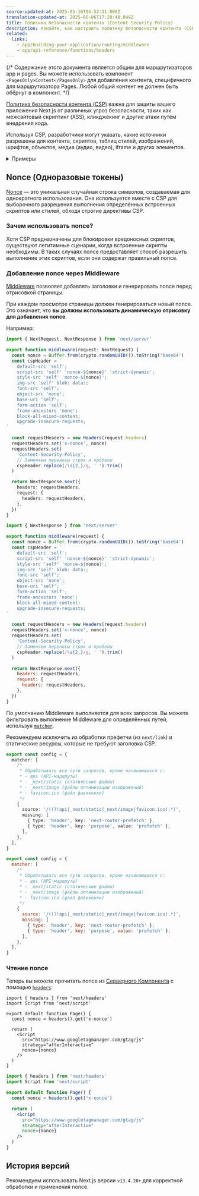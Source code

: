 ```yaml
---
source-updated-at: 2025-05-16T04:52:11.000Z
translation-updated-at: 2025-06-06T17:28:48.049Z
title: Политика безопасности контента (Content Security Policy)
description: Узнайте, как настроить политику безопасности контента (CSP) для вашего приложения Next.js.
related:
  links:
    - app/building-your-application/routing/middleware
    - app/api-reference/functions/headers
---
```


{/* Содержание этого документа является общим для маршрутизаторов app и pages. Вы можете использовать компонент `<PagesOnly>Content</PagesOnly>` для добавления контента, специфичного для маршрутизатора Pages. Любой общий контент не должен быть обёрнут в компонент. */}

[Политика безопасности контента (CSP)](https://developer.mozilla.org/docs/Web/HTTP/CSP) важна для защиты вашего приложения Next.js от различных угроз безопасности, таких как межсайтовый скриптинг (XSS), кликджекинг и другие атаки путём внедрения кода.

Используя CSP, разработчики могут указать, какие источники разрешены для контента, скриптов, таблиц стилей, изображений, шрифтов, объектов, медиа (аудио, видео), iframe и других элементов.

<details>
  <summary>Примеры</summary>

- [Строгая CSP](https://github.com/vercel/next.js/tree/canary/examples/with-strict-csp)

</details>

## Nonce (Одноразовые токены)

[Nonce](https://developer.mozilla.org/docs/Web/HTML/Global_attributes/nonce) — это уникальная случайная строка символов, создаваемая для однократного использования. Она используется вместе с CSP для выборочного разрешения выполнения определённых встроенных скриптов или стилей, обходя строгие директивы CSP.

### Зачем использовать nonce?

Хотя CSP предназначены для блокировки вредоносных скриптов, существуют легитимные сценарии, когда встроенные скрипты необходимы. В таких случаях nonce предоставляет способ разрешить выполнение этих скриптов, если они содержат правильный nonce.

### Добавление nonce через Middleware

[Middleware](/docs/app/building-your-application/routing/middleware) позволяет добавлять заголовки и генерировать nonce перед отрисовкой страницы.

При каждом просмотре страницы должен генерироваться новый nonce. Это означает, что **вы должны использовать динамическую отрисовку для добавления nonce**.

Например:

```ts filename="middleware.ts" switcher
import { NextRequest, NextResponse } from 'next/server'

export function middleware(request: NextRequest) {
  const nonce = Buffer.from(crypto.randomUUID()).toString('base64')
  const cspHeader = `
    default-src 'self';
    script-src 'self' 'nonce-${nonce}' 'strict-dynamic';
    style-src 'self' 'nonce-${nonce}';
    img-src 'self' blob: data:;
    font-src 'self';
    object-src 'none';
    base-uri 'self';
    form-action 'self';
    frame-ancestors 'none';
    block-all-mixed-content;
    upgrade-insecure-requests;
`

  const requestHeaders = new Headers(request.headers)
  requestHeaders.set('x-nonce', nonce)
  requestHeaders.set(
    'Content-Security-Policy',
    // Заменяем переносы строк и пробелы
    cspHeader.replace(/\s{2,}/g, ' ').trim()
  )

  return NextResponse.next({
    headers: requestHeaders,
    request: {
      headers: requestHeaders,
    },
  })
}
```

```js filename="middleware.js" switcher
import { NextResponse } from 'next/server'

export function middleware(request) {
  const nonce = Buffer.from(crypto.randomUUID()).toString('base64')
  const cspHeader = `
    default-src 'self';
    script-src 'self' 'nonce-${nonce}' 'strict-dynamic';
    style-src 'self' 'nonce-${nonce}';
    img-src 'self' blob: data:;
    font-src 'self';
    object-src 'none';
    base-uri 'self';
    form-action 'self';
    frame-ancestors 'none';
    block-all-mixed-content;
    upgrade-insecure-requests;
`

  const requestHeaders = new Headers(request.headers)
  requestHeaders.set('x-nonce', nonce)
  requestHeaders.set(
    'Content-Security-Policy',
    // Заменяем переносы строк и пробелы
    cspHeader.replace(/\s{2,}/g, ' ').trim()
  )

  return NextResponse.next({
    headers: requestHeaders,
    request: {
      headers: requestHeaders,
    },
  })
}
```

По умолчанию Middleware выполняется для всех запросов. Вы можете фильтровать выполнение Middleware для определённых путей, используя [`matcher`](/docs/app/building-your-application/routing/middleware#matcher).

Рекомендуем исключить из обработки префетчи (из `next/link`) и статические ресурсы, которые не требуют заголовка CSP.

```ts filename="middleware.ts" switcher
export const config = {
  matcher: [
    /*
     * Обрабатывать все пути запросов, кроме начинающихся с:
     * - api (API-маршруты)
     * - _next/static (статические файлы)
     * - _next/image (файлы оптимизации изображений)
     * - favicon.ico (файл фавиконки)
     */
    {
      source: '/((?!api|_next/static|_next/image|favicon.ico).*)',
      missing: [
        { type: 'header', key: 'next-router-prefetch' },
        { type: 'header', key: 'purpose', value: 'prefetch' },
      ],
    },
  ],
}
```

```js filename="middleware.js" switcher
export const config = {
  matcher: [
    /*
     * Обрабатывать все пути запросов, кроме начинающихся с:
     * - api (API-маршруты)
     * - _next/static (статические файлы)
     * - _next/image (файлы оптимизации изображений)
     * - favicon.ico (файл фавиконки)
     */
    {
      source: '/((?!api|_next/static|_next/image|favicon.ico).*)',
      missing: [
        { type: 'header', key: 'next-router-prefetch' },
        { type: 'header', key: 'purpose', value: 'prefetch' },
      ],
    },
  ],
}
```

### Чтение nonce

Теперь вы можете прочитать nonce из [Серверного Компонента](/docs/app/building-your-application/rendering/server-components) с помощью [`headers`](/docs/app/api-reference/functions/headers):

```tsx filename="app/page.tsx" switcher
import { headers } from 'next/headers'
import Script from 'next/script'

export default function Page() {
  const nonce = headers().get('x-nonce')

  return (
    <Script
      src="https://www.googletagmanager.com/gtag/js"
      strategy="afterInteractive"
      nonce={nonce}
    />
  )
}
```

```jsx filename="app/page.jsx" switcher
import { headers } from 'next/headers'
import Script from 'next/script'

export default function Page() {
  const nonce = headers().get('x-nonce')

  return (
    <Script
      src="https://www.googletagmanager.com/gtag/js"
      strategy="afterInteractive"
      nonce={nonce}
    />
  )
}
```

## История версий

Рекомендуем использовать Next.js версии `v13.4.20+` для корректной обработки и применения nonce.
